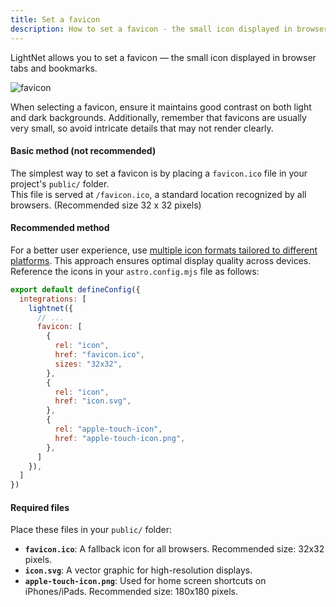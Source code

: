 ```yaml
---
title: Set a favicon
description: How to set a favicon - the small icon displayed in browser tabs and bookmarks - in your media library.
---
```


LightNet allows you to set a favicon — the small icon displayed in browser tabs and bookmarks.

![favicon](./images/favicon.webp)

When selecting a favicon, ensure it maintains good contrast on both light and dark backgrounds. 
Additionally, remember that favicons are usually very small, so avoid intricate details that may not render clearly.

#### Basic method (not recommended)

The simplest way to set a favicon is by placing a `favicon.ico` file in your project's `public/` folder.  
This file is served at `/favicon.ico`, a standard location recognized by all browsers. (Recommended size 32 x 32 pixels)

#### Recommended method

For a better user experience, 
use [multiple icon formats tailored to different platforms](https://evilmartians.com/chronicles/how-to-favicon-in-2021-six-files-that-fit-most-needs). 
This approach ensures optimal display quality across devices. Reference the icons in your `astro.config.mjs` file as follows:

```js title="astro.config.mjs" ins={5-19}
export default defineConfig({
  integrations: [
    lightnet({
      // ...
      favicon: [
        {
          rel: "icon",
          href: "favicon.ico",
          sizes: "32x32",
        },
        {
          rel: "icon",
          href: "icon.svg",
        },
        {
          rel: "apple-touch-icon",
          href: "apple-touch-icon.png",
        },
      ]
    }),
  ]
})
```

#### Required files

Place these files in your `public/` folder:

- **`favicon.ico`**: A fallback icon for all browsers. Recommended size: 32x32 pixels.
- **`icon.svg`**: A vector graphic for high-resolution displays. 
- **`apple-touch-icon.png`**: Used for home screen shortcuts on iPhones/iPads. Recommended size: 180x180 pixels.


